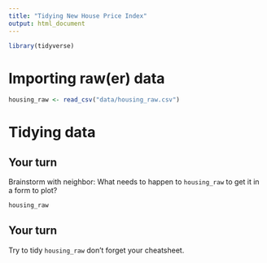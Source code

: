 ```yaml
---
title: "Tidying New House Price Index"
output: html_document
---
```


```r
library(tidyverse)
```

# Importing raw(er) data

```r
housing_raw <- read_csv("data/housing_raw.csv")
```

# Tidying data

## Your turn

Brainstorm with neighbor: What needs to happen to `housing_raw` to get it in a form to plot?

```r
housing_raw
```

## Your turn

Try to tidy `housing_raw` don't forget your cheatsheet.

